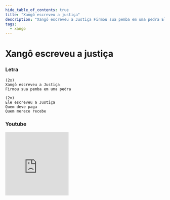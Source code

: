```yaml
---
hide_table_of_contents: true
title: "Xangô escreveu a justiça"
description: "Xangô escreveu a Justiça Firmou sua pemba em uma pedra Ele escreveu a Justiça Quem deve paga Quem merece recebe"
tags:
  - xango
---
```


# Xangô escreveu a justiça

### Letra

```text
(2x)
Xangô escreveu a Justiça
Firmou sua pemba em uma pedra

(2x)
Ele escreveu a Justiça
Quem deve paga
Quem merece recebe
```

### Youtube

<iframe
  width="200"
  height="200"
  src="https://www.youtube.com/embed/L0jt5eEw_Ww"
  title="YouTube video player"
  frameborder="0"
  allow="accelerometer; autoplay; clipboard-write; encrypted-media; gyroscope; picture-in-picture; web-share"
  referrerpolicy="strict-origin-when-cross-origin"
  allowfullscreen
></iframe>